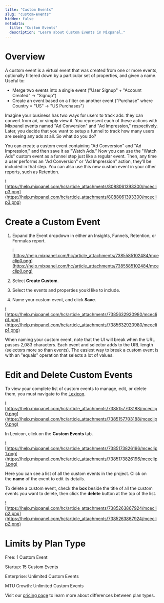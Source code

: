 ```yaml
---
title: "Custom Events"
slug: "custom-events"
hidden: false
metadata:
  title: "Custom Events"
  description: "Learn about Custom Events in Mixpanel."
---
```


# Overview

A custom event is a virtual event that was created from one or more events, optionally filtered down by a particular set of properties, and given a name. Useful to:

- Merge two events into a single event ("User Signup" + "Account Created" -> "Signup")
- Create an event based on a filter on another event ("Purchase" where Country = "US" -> "US Purchases")

Imagine your business has two ways for users to track ads: they can convert from ad, or simply view it. You represent each of these actions with Mixpanel events named "Ad Conversion" and "Ad Impression," respectively. Later, you decide that you want to setup a funnel to track how many users are seeing any ads at all. So what do you do?

You can create a custom event containing "Ad Conversion" and "Ad Impression," and then save it as "Watch Ads.” Now you can use the "Watch Ads" custom event as a funnel step just like a regular event. Then, any time a user performs an "Ad Conversion" or "Ad Impression" action, they'll be included in that step. You can also use this new custom event in your other reports, such as Retention.

![https://help.mixpanel.com/hc/article_attachments/8088061393300/mceclip3.png](https://help.mixpanel.com/hc/article_attachments/8088061393300/mceclip3.png)

# Create a Custom Event

1. Expand the Event dropdown in either an Insights, Funnels, Retention, or Formulas report.

    ![https://help.mixpanel.com/hc/article_attachments/7385585102484/mceclip0.png](https://help.mixpanel.com/hc/article_attachments/7385585102484/mceclip0.png)

2. Select **Create Custom**.
3. Select the events and properties you’d like to include.
4. Name your custom event, and click **Save**.

![https://help.mixpanel.com/hc/article_attachments/7385632920980/mceclip1.png](https://help.mixpanel.com/hc/article_attachments/7385632920980/mceclip1.png)

When naming your custom event, note that the UI will break when the URL passes 2,083 characters. Each event and selector adds to the URL length (selectors more so than events). The easiest way to break a custom event is with an "equals" operation that selects a lot of values.

# Edit and Delete Custom Events

To view your complete list of custom events to manage, edit, or delete them, you must navigate to the [Lexicon](https://help.mixpanel.com/hc/en-us/articles/360001307806).

![https://help.mixpanel.com/hc/article_attachments/7385157703188/mceclip0.png](https://help.mixpanel.com/hc/article_attachments/7385157703188/mceclip0.png)

In Lexicon, click on the **Custom Events** tab.

![https://help.mixpanel.com/hc/article_attachments/7385173826196/mceclip1.png](https://help.mixpanel.com/hc/article_attachments/7385173826196/mceclip1.png)

Here you can see a list of all the custom events in the project. Click on the **name** of the event to edit its details.

To delete a custom event, check the **box** beside the title of all the custom events you want to delete, then click the **delete** button at the top of the list.

![https://help.mixpanel.com/hc/article_attachments/7385263867924/mceclip2.png](https://help.mixpanel.com/hc/article_attachments/7385263867924/mceclip2.png)

# Limits by Plan Type

Free: 1 Custom Event

Startup: 15 Custom Events

Enterprise: Unlimited Custom Events

MTU Growth: Unlimited Custom Events

Visit our [pricing page](https://mixpanel.com/pricing/) to learn more about differences between plan types.
